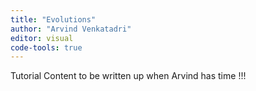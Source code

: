 ```yaml
---
title: "Evolutions"
author: "Arvind Venkatadri"
editor: visual
code-tools: true
---
```


Tutorial Content to be written up when Arvind has time !!!
